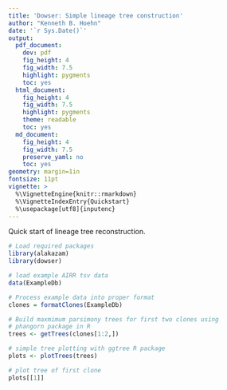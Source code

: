```yaml
---
title: 'Dowser: Simple lineage tree construction'
author: "Kenneth B. Hoehn"
date: '`r Sys.Date()`'
output:
  pdf_document:
    dev: pdf
    fig_height: 4
    fig_width: 7.5
    highlight: pygments
    toc: yes
  html_document:
    fig_height: 4
    fig_width: 7.5
    highlight: pygments
    theme: readable
    toc: yes
  md_document:
    fig_height: 4
    fig_width: 7.5
    preserve_yaml: no
    toc: yes
geometry: margin=1in
fontsize: 11pt
vignette: >
  %\VignetteEngine{knitr::rmarkdown}
  %\VignetteIndexEntry{Quickstart}
  %\usepackage[utf8]{inputenc}
---
```


Quick start of lineage tree reconstruction.

```r
# Load required packages
library(alakazam)
library(dowser)

# load example AIRR tsv data
data(ExampleDb)

# Process example data into proper format
clones = formatClones(ExampleDb)

# Build maxmimum parsimony trees for first two clones using 
# phangorn package in R
trees <- getTrees(clones[1:2,])

# simple tree plotting with ggtree R package
plots <- plotTrees(trees)

# plot tree of first clone
plots[[1]]
```
